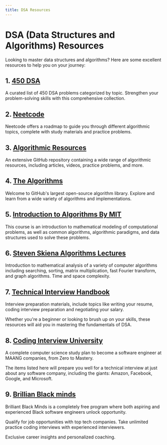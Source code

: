 ```yaml
---
title: DSA Resources
---
```


# DSA (Data Structures and Algorithms) Resources

Looking to master data structures and algorithms? Here are some excellent resources to help you on your journey:

## 1. [450 DSA](https://450dsa.com/)

A curated list of 450 DSA problems categorized by topic. Strengthen your problem-solving skills with this comprehensive collection.

## 2. [Neetcode](https://neetcode.io/roadmap)

Neetcode offers a roadmap to guide you through different algorithmic topics, complete with study materials and practice problems.

## 3. [Algorithmic Resources](https://github.com/hkirat/Algorithmic-Resources)

An extensive GitHub repository containing a wide range of algorithmic resources, including articles, videos, practice problems, and more.

## 4. [The Algorithms](https://the-algorithms.com/)

Welcome to GitHub's largest open-source algorithm library. Explore and learn from a wide variety of algorithms and implementations.


## 5. [Introduction to Algorithms By MIT](https://youtube.com/playlist?list=PLUl4u3cNGP63EdVPNLG3ToM6LaEUuStEY&si=gYPVlvAXx2mjns43)

This course is an introduction to mathematical modeling of computational problems, as well as common algorithms, algorithmic paradigms, and data structures used to solve these problems.

## 6. [Steven Skiena Algorithms Lectures](https://www3.cs.stonybrook.edu/~skiena/373/videos/)

Introduction to mathematical analysis of a variety of computer algorithms including searching, sorting, matrix multiplication, fast Fourier transform, and graph algorithms. Time and space complexity. 

## 7. [Technical Interview Handbook](https://www.techinterviewhandbook.org/)

Interview preparation materials, include topics like writing your resume, coding interview preparation and negotiating your salary.

Whether you're a beginner or looking to brush up on your skills, these resources will aid you in mastering the fundamentals of DSA.

## 8. [Coding Interview University](https://github.com/jwasham/coding-interview-university)

A complete computer science study plan to become a software engineer at MAANG companies, from Zero to Mastery. 

The items listed here will prepare you well for a technical interview at just about any software company, including the giants: Amazon, Facebook, Google, and Microsoft.

## 9. [Brillian Black minds](https://brilliantblackminds.karat.com)

Brilliant Black Minds is a completely free program where both aspiring and experienced Black software engineers unlock opportunity. 

Qualify for job opportunities with top tech companies. Take unlimited practice coding interviews with experienced interviewers. 

Exclusive career insights and personalized coaching.